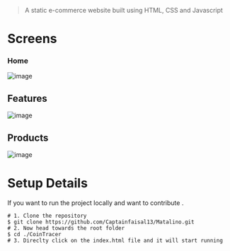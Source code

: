 > A static e-commerce website built using HTML, CSS and Javascript

# Screens

### Home

![image](https://github.com/Captainfaisal13/Matalino/assets/80672730/ee03d9e7-c317-407a-9d88-68b8c9872097)

## Features

![image](https://github.com/Captainfaisal13/Matalino/assets/80672730/b7f7fcfc-5e9d-4d4f-8655-cbedba572c68)

## Products

![image](https://github.com/Captainfaisal13/Matalino/assets/80672730/4da1a206-6aef-4669-811b-d23dcabb358f)

# Setup Details

If you want to run the project locally and want to contribute .

```console
# 1. Clone the repository
$ git clone https://github.com/Captainfaisal13/Matalino.git
# 2. Now head towards the root folder
$ cd ./CoinTracer
# 3. Direclty click on the index.html file and it will start running
```
